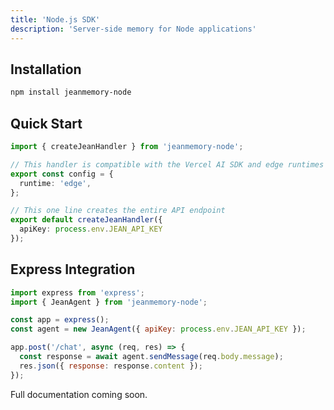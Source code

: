 ```yaml
---
title: 'Node.js SDK'
description: 'Server-side memory for Node applications'
---
```


## Installation

```bash
npm install jeanmemory-node
```

## Quick Start

```typescript {{ title: '/pages/api/chat.ts' }}
import { createJeanHandler } from 'jeanmemory-node';

// This handler is compatible with the Vercel AI SDK and edge runtimes
export const config = {
  runtime: 'edge',
};

// This one line creates the entire API endpoint
export default createJeanHandler({
  apiKey: process.env.JEAN_API_KEY
});
```

## Express Integration

```javascript
import express from 'express';
import { JeanAgent } from 'jeanmemory-node';

const app = express();
const agent = new JeanAgent({ apiKey: process.env.JEAN_API_KEY });

app.post('/chat', async (req, res) => {
  const response = await agent.sendMessage(req.body.message);
  res.json({ response: response.content });
});
```

Full documentation coming soon.